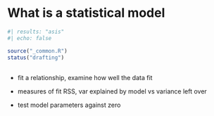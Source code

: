 # What is a statistical model
```r
#| results: "asis"
#| echo: false

source("_common.R")
status("drafting")
```

## 



- fit a relationship, examine how well the data fit


- measures of fit RSS, var explained by model vs variance left over


- test model parameters against zero


